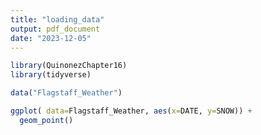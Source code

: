 ---
title: "loading_data"
output: pdf_document
date: "2023-12-05"
---

```{r}
library(QuinonezChapter16)
library(tidyverse)
```


```{r}
data("Flagstaff_Weather")

ggplot( data=Flagstaff_Weather, aes(x=DATE, y=SNOW)) +
  geom_point()

```
